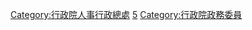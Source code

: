 [[Category:行政院人事行政總處|Category:行政院人事行政總處]]
[[Category:中華民國行政院所屬部會首長|5]]
[[Category:行政院政務委員|Category:行政院政務委員]]
